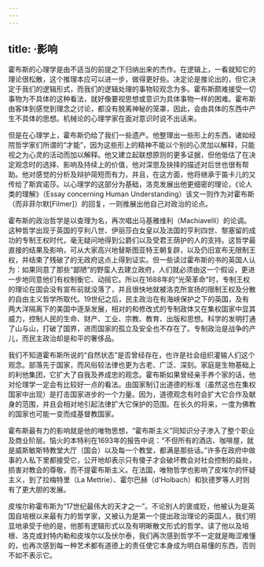 ```yaml
---
---
---
```

title: ·影响
---




霍布斯的心理学是由不适当的前提之下归纳出来的杰作。在逻辑上，一看就知它的理论很松散，这个推理本应可以进一步，做得更好些。决定论是推论出的，但它决定于我们的逻辑形式，而我们的逻辑处理的事物较观念为多。霍布斯颇难接受一切事物为不具体的这种看法，就好像要视思想或意识为具体事物一样的困难。霍布斯由客体到感觉到理念之讨论，都没有脱离神秘的笼罩，因此，会由具体的东西中产生不具体的思想。机械论的心理学家在面对意识时说不出话来。

但是在心理学上，霍布斯仍给了我们一些遗产。他整理出一些形上的东西，诸如经院哲学家们所谓的“才能”，因为这些形上的精神不能以个别的心灵加以解释，只能视之为心灵的活动而加以解释。他又建立起联想原则的更多证据，但他低估了在决定观念时的选择、影响及持续上的价值，他对深思及抉择的描述对后世也很有帮助。他对感觉的分析及辩护简短而有力，并且，在这方面，他将继承于笛卡儿的又传给了斯宾诺莎。以心理学的这部分为基础，洛克发展出他更细密的理论，《论人类的理解》（Essay concerning Human Understanding）该文一则作为对霍布斯（而非菲尔默[Filmer]）的回复，一则推展出他自己对政治的论点。

霍布斯的政治哲学是以查理为名，再次唱出马基雅维利（Machiavelli）的论调。这种哲学出现于英国的亨利八世、伊丽莎白女皇以及法国的亨利四世、黎塞留的成功的专制王权时代，毫无疑问地得到公爵们以及受君王荫护的人的支持。这哲学最直接的结果及影响，可从大家高兴地替斯图亚特王朝复辟，以及仍旧宣布无限制王权，并结束了残破了的无政府这点上得到证实。但一些读过霍布斯的书的英国人认为：如果同意了那些“鄙陋”的野蛮人去建立政府，人们就必须由这一个假设，更进一步地同意他们有权制衡它、动摇它。所以在1688年的“光荣革命”时，专制王权的理论在国会没有宣布前就没落了，并且很快地就被洛克所宣扬的限制王权及分散的自由主义哲学所取代。19世纪之后，民主政治在有海峡保护之下的英国，及有两大洋隔离下的美国中逐渐发展，相对的和修改式的专制政体又在集权国家中显其威力，控制人民的生命、财产、工业、宗教、教育、出版和思想。科学的发明打通了山与山，打破了国界，进而国家的孤立及安全也不存在了。专制政治是战争的产儿，而民主政治却是和平的奢侈品。

我们不知道霍布斯所说的“自然状态”是否曾经存在，也许是社会组织灌输人们这个观念。部落先于国家，而风俗较法律也更为古老、广泛、深刻。家庭是生物基础上的利他集团，它扩大了自我及养成忠的观念。霍布斯如果曾经亲手养个家的话，他对伦理学一定会有比较好一点的看法。由国家制订出道德的标准（虽然这也在集权国家中出现）是打击国家进步的一个力量。因为，道德观念有时会扩大它合作及献身的范围，并且会相对地引起法律扩大它保护的范围。在长久的将来，一度为佛教的国家也可能一变而成基督教国家。

霍布斯最有力的影响就是他的唯物思想，“霍布斯主义”同知识分子渗入了整个职业及商业阶层。恼火的本特利在1693年的报告中说：“不但所有的酒店、咖啡屋，就是威斯敏斯特教堂大厅（国会）以及每一个教堂，都满是那些话。”许多在政府中做事的人私下里都接受它，公开地却表示只有傻子才会破坏教会对社会控制的益处，损害对教会的尊敬，而不提霍布斯主义。在法国，唯物哲学也影响了皮埃尔的怀疑主义，到了拉梅特里（La Mettrie）、霍尔巴赫（d'Holbach）和狄德罗等人时则有了更大胆的发展。

皮埃尔称霍布斯为“17世纪最伟大的天才之一”。不论别人的褒或贬，他被认为是英国自培根以来最有力的哲学家，又被认为是第一个提出政治理论的英国人，我们明显地承受于他的是，他那有逻辑形式以及有明晰散文形式的哲学。读了他以及培根、洛克或封特内勒和皮埃尔以及伏尔泰，我们再次感到哲学不一定就是晦涩难懂的，也再次感到每一种艺术都有道德上的责任使它本身成为明白易懂的东西，否则不如不表示它。
